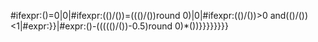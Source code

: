 <includeonly>{{{{{subst|}}}#ifexpr:({{{2}}})=0|0|{{{{{subst|}}}#ifexpr:(({{{1}}})/({{{2}}}))=((({{{1}}})/({{{2}}}))round 0)|0|{{{{{subst|}}}#ifexpr:(({{{1}}})/({{{2}}}))>0 and(({{{1}}})/({{{2}}}))<1|{{{{{subst|}}}#expr:{{{1}}}}}|{{{{{subst|}}}#expr:({{{1}}})-((((({{{1}}})/({{{2}}}))-0.5)round 0)*({{{2}}}))}}}}}}}}</includeonly><noinclude>
{{Documentation, template}}
</noinclude>